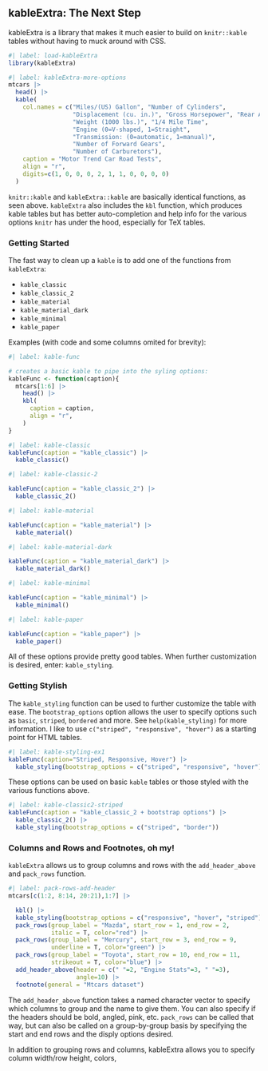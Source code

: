 ## kableExtra: The Next Step

kableExtra is a library that makes it much easier to build on `knitr::kable` 
  tables without having to muck around with CSS.
  
```r
#| label: load-kableExtra
library(kableExtra)
```


```r
#| label: kableExtra-more-options
mtcars |> 
  head() |> 
  kable(
    col.names = c("Miles/(US) Gallon", "Number of Cylinders",
                  "Displacement (cu. in.)", "Gross Horsepower", "Rear Axle Ratio",
                  "Weight (1000 lbs.)", "1/4 Mile Time", 
                  "Engine (0=V-shaped, 1=Straight",
                  "Transmission: (0=automatic, 1=manual)",
                  "Number of Forward Gears",
                  "Number of Carburetors"),
    caption = "Motor Trend Car Road Tests",
    align = "r",
    digits=c(1, 0, 0, 0, 2, 1, 1, 0, 0, 0, 0)
  )
```

`knitr::kable` and `kableExtra::kable` are basically identical functions, as 
  seen above. `kableExtra` also includes the `kbl` function, which produces 
  kable tables but has better auto-completion and help info for the various 
  options `knitr` has under the hood, especially for TeX tables.

### Getting Started

The fast way to clean up a `kable` is to add one of the functions from `kableExtra`:

-   `kable_classic`
-   `kable_classic_2`
-   `kable_material`
-   `kable_material_dark`
-   `kable_minimal`
-   `kable_paper`

Examples (with code and some columns omited for brevity):

```r
#| label: kable-func

# creates a basic kable to pipe into the syling options:
kableFunc <- function(caption){
  mtcars[1:6] |> 
    head() |> 
    kbl(
      caption = caption,
      align = "r",
    )
}
```

```r
#| label: kable-classic
kableFunc(caption = "kable_classic") |> 
  kable_classic()
```

```r
#| label: kable-classic-2

kableFunc(caption = "kable_classic_2") |> 
  kable_classic_2() 
```

```r
#| label: kable-material

kableFunc(caption = "kable_material") |> 
  kable_material()
```

```r
#| label: kable-material-dark

kableFunc(caption = "kable_material_dark") |> 
  kable_material_dark()
```

```r
#| label: kable-minimal

kableFunc(caption = "kable_minimal") |> 
  kable_minimal()
```

```r
#| label: kable-paper

kableFunc(caption = "kable_paper") |> 
  kable_paper()
```

All of these options provide pretty good tables. When further customization is 
  desired, enter: `kable_styling`.

### Getting Stylish

The `kable_styling` function can be used to further customize the table with ease. 
  The `bootstrap_options` option allows the user to specify options such as 
  `basic`, `striped`, `bordered` and more. 
  See `help(kable_styling)` for more information. 
  I like to use `c("striped", "responsive", "hover")` as a starting point for 
  HTML tables.

```r
#| label: kable-styling-ex1
kableFunc(caption="Striped, Responsive, Hover") |> 
  kable_styling(bootstrap_options = c("striped", "responsive", "hover"))
```

These options can be used on basic `kable` tables or those styled with the 
  various functions above.

```r
#| label: kable-classic2-striped
kableFunc(caption = "kable_classic_2 + bootstrap options") |> 
  kable_classic_2() |> 
  kable_styling(bootstrap_options = c("striped", "border"))
```

### Columns and Rows and Footnotes, oh my!

`kableExtra` allows us to group columns and rows with the `add_header_above` 
  and `pack_rows` function.
  
```r
#| label: pack-rows-add-header
mtcars[c(1:2, 8:14, 20:21),1:7] |> 

  kbl() |> 
  kable_styling(bootstrap_options = c("responsive", "hover", "striped")) |> 
  pack_rows(group_label = "Mazda", start_row = 1, end_row = 2, 
            italic = T, color="red") |>
  pack_rows(group_label = "Mercury", start_row = 3, end_row = 9, 
            underline = T, color="green") |>
  pack_rows(group_label = "Toyota", start_row = 10, end_row = 11,
            strikeout = T, color="blue") |>
  add_header_above(header = c(" "=2, "Engine Stats"=3, " "=3),
                   angle=10) |> 
  footnote(general = "Mtcars dataset")
```

The `add_header_above` function takes a named character vector to
  specify which columns to group and the name to give them. You can
  also specify if the headers should be bold, angled, pink, etc.
  `pack_rows` can be called that way, but can also be called on
  a group-by-group basis by specifying the start and end rows
  and the disply options desired.

In addition to grouping rows and columns, kableExtra allows you to
  specify column width/row height, colors, 